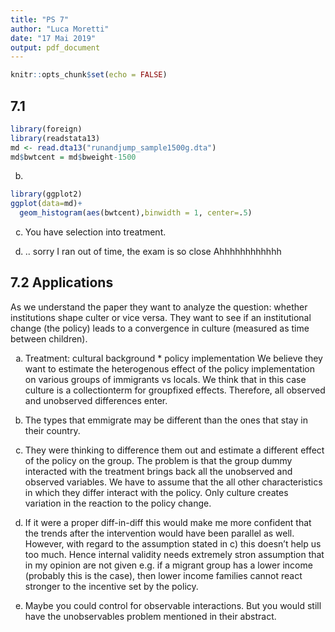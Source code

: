 ```yaml
---
title: "PS 7"
author: "Luca Moretti"
date: "17 Mai 2019"
output: pdf_document
---
```


```r
knitr::opts_chunk$set(echo = FALSE)
```

## 7.1


```r
library(foreign)
library(readstata13)
md <- read.dta13("runandjump_sample1500g.dta")
md$bwtcent = md$bweight-1500
```

b)

```r
library(ggplot2)
ggplot(data=md)+
  geom_histogram(aes(bwtcent),binwidth = 1, center=.5)
```

c)
You have selection into treatment.

d)
.. sorry I ran out of time, the exam is so close Ahhhhhhhhhhhh


## 7.2 Applications
As we understand the paper they want to analyze the question: whether institutions shape culter or vice versa. They want to see if an institutional change (the policy) leads to a convergence in culture (measured as time between children).



a)
Treatment: cultural background * policy implementation
We believe they want to estimate the heterogenous effect of the policy implementation on various groups of immigrants vs locals. We think that in this case culture is a collectionterm for groupfixed effects. Therefore, all observed and unobserved differences enter.

b)
The types that emmigrate may be different than the ones that stay in their country.

c)
They were thinking to difference them out and estimate a different effect of the policy on the group. The problem is that the group dummy interacted with the treatment brings back all the unobserved and observed variables. 
We have to assume that the all other characteristics in which they differ interact with the policy. Only culture creates variation in the reaction to the policy change.

d)
If it were a proper diff-in-diff this would make me more confident that the trends after the intervention would have been parallel as well. 
However, with regard to the assumption stated in c) this doesn't help us too much. Hence internal validity needs extremely stron assumption that in my opinion are not given e.g. if a migrant group has a lower income (probably this is the case), then lower income families cannot react stronger to the incentive set by the policy.

e)
Maybe you could control for observable interactions. But you would still have the unobservables problem mentioned in their abstract.






```r
```

